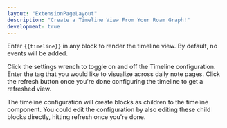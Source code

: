 ```yaml
---
layout: "ExtensionPageLayout"
description: "Create a Timeline View From Your Roam Graph!"
development: true
---
```


Enter `{{timeline}}` in any block to render the timeline view. By default, no events will be added.

Click the settings wrench to toggle on and off the Timeline configuration. Enter the tag that you would like to visualize across daily note pages. Click the refresh button once you're done configuring the timeline to get a refreshed view.

The timeline configuration will create blocks as children to the timeline component. You could edit the configuration by also editing these child blocks directly, hitting refresh once you're done.
